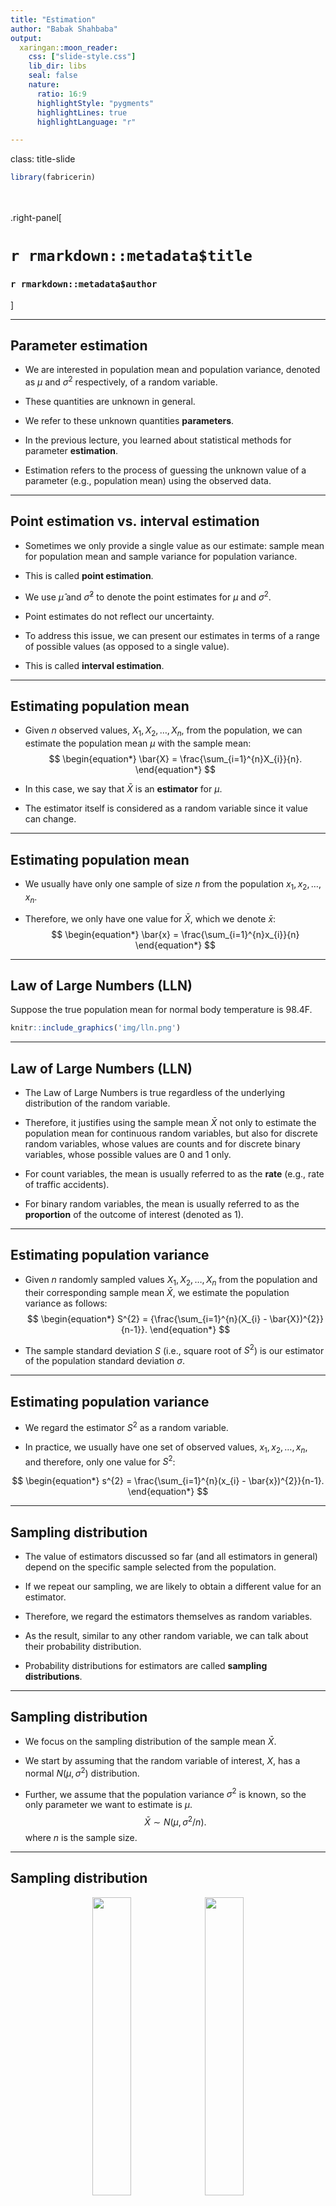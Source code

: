 ```yaml
---
title: "Estimation"
author: "Babak Shahbaba"
output: 
  xaringan::moon_reader:
    css: ["slide-style.css"]
    lib_dir: libs
    seal: false
    nature:
      ratio: 16:9
      highlightStyle: "pygments"
      highlightLines: true
      highlightLanguage: "r"

---
```


class: title-slide

```r
library(fabricerin)
```

<br>
<br>
.right-panel[ 
<br>

# `r rmarkdown::metadata$title`

### `r rmarkdown::metadata$author`

]


---

## Parameter estimation

- We are interested in population mean and population variance, denoted as  $\mu$ and $\sigma^{2}$ respectively, of a
random variable. 

- These quantities are unknown in general. 

- We refer to these unknown quantities **parameters**.

- In the previous lecture, you learned about statistical methods for parameter **estimation**. 

- Estimation refers to the process of guessing the
unknown value of a parameter (e.g., population mean) using the observed
data. 


---

## Point estimation vs. interval estimation 


- Sometimes we only provide a single value as our estimate: sample mean for population mean and sample variance for population variance.

- This is called **point estimation**. 

- We use $\hat{\mu}$ and $\hat{\sigma}^{2}$ to denote the point estimates for $\mu$ and $\sigma^{2}$. 

- Point estimates do not reflect our uncertainty.

- To address this issue, we can present our estimates in terms of a range of possible values (as opposed to a single value).

- This is called **interval estimation**.




---

## Estimating population mean


- Given $n$ observed values, $X_{1}, X_{2}, \ldots, X_{n}$, from the
population, we can estimate the population mean $\mu$ with the sample mean:
$$
\begin{equation*}
\bar{X} = \frac{\sum_{i=1}^{n}X_{i}}{n}.
\end{equation*}
$$

- In this case, we say that $\bar{X}$ is an __estimator__ for $\mu$.

- The estimator itself is considered as a random variable since it value can change. 

---

## Estimating population mean

- We usually have only one sample of size $n$ from the population $x_{1}, x_{2}, \ldots, x_{n}$. 

- Therefore, we only have one value for $\bar{X}$, which we denote $\bar{x}$:
$$
\begin{equation*}
\bar{x} = \frac{\sum_{i=1}^{n}x_{i}}{n}
\end{equation*}
$$

---

## Law of Large Numbers (LLN)

Suppose the true population mean for normal body temperature is 98.4F. 

```r
knitr::include_graphics('img/lln.png')
```

---

## Law of Large Numbers (LLN)

- The Law of Large Numbers is true regardless of the underlying distribution of the random variable. 

- Therefore, it justifies using the sample mean $\bar{X}$ not only to estimate the population mean for continuous random variables, but also for discrete random variables, whose values are counts and for discrete binary variables, whose possible values are 0 and 1 only. 

- For count variables, the mean is usually referred to as the __rate__ (e.g., rate of traffic accidents). 

- For binary random variables, the mean is usually referred to as the __proportion__ of the outcome of interest (denoted as 1). 


---

## Estimating population variance

- Given $n$ randomly sampled values $X_{1}, X_{2}, \ldots, X_{n}$ from
the population and their corresponding sample mean $\bar{X}$, we estimate the population variance as follows:
$$
\begin{equation*}
S^{2}  =  {\frac{\sum_{i=1}^{n}(X_{i} - \bar{X})^{2}}{n-1}}.
\end{equation*}
$$

- The sample standard deviation $S$ (i.e., square root of
$S^2$) is our estimator of the population standard deviation ${\sigma}$.



---

## Estimating population variance

- We regard the estimator $S^{2}$ as a random variable.

- In practice, we usually have one set of observed values,
$x_{1}, x_{2}, \ldots, x_{n}$, and therefore, only one value for
$S^{2}$:

$$
\begin{equation*}
s^{2}  =  \frac{\sum_{i=1}^{n}(x_{i} - \bar{x})^{2}}{n-1}.
\end{equation*}
$$

---

## Sampling distribution

- The value of estimators discussed so far (and all estimators in general) depend on the specific sample selected from the population.

- If we repeat our sampling, we are likely to obtain a different value for an estimator. 

- Therefore, we regard the estimators themselves as random variables. 

- As the result, similar to any other random variable, we can talk about their probability distribution. 

- Probability distributions for estimators are called __sampling distributions__. 



---

## Sampling distribution

- We focus on the sampling distribution of the sample mean $\bar{X}$.

- We start by assuming that the random variable of interest, $X$, has a
normal $N(\mu, \sigma^{2})$ distribution. 

- Further, we assume that the population variance $\sigma^{2}$ is known, so the only parameter we want to estimate is $\mu$. 
$$\begin{equation*}
\bar{X}  \sim N\bigl(\mu, \sigma^{2}/n\bigr).
\end{equation*}$$
where $n$ is the sample size. 


---

## Sampling distribution
<center>
<img width="35%" src="img/distBP.png"/>
<img width="35%" src="img/sampleDistBP.png"/>
</center>
Left: The (unknown) theoretical distribution of blood pressure: $X\sim N(125, 15^2)$. Right: The density curve for the sampling distribution $\bar{X} \sim N(125, 15^{2}/100)$ along with the histogram of 1000 sample means. 


---

## Confidence intervals for the population mean

- It is common to express our point estimate along with its standard
deviation to show how much the estimate could vary if different members
of population were selected as our sample. 

- Alternatively, we can use
the point estimate and its standard deviation to express our estimate
as a range (interval) of possible values for the unknown parameter.



---
## Confidence intervals for the population mean


- We know that $\bar{X} \sim N(\mu, \sigma^2/n)$. 

- Suppose that $\sigma^2 = 15^2$ and sample size is $n=100$.

- Following the __68--95--99.7%__ rule, with 0.95 probability, the
value of $\bar{X}$ is within 2 standard deviations from its mean, $\mu$,
$$\begin{equation*}
\mu- 2\times1.5 \le\bar{X} \le\mu+ 2 \times1.5.
\end{equation*}$$

- In other words, with probability 0.95,
$$\begin{equation*}
\mu- 3 \le\bar{X} \le\mu+ 3.
\end{equation*}$$

---

##Confidence intervals for the population mean

- We are, however, interested in estimating the population mean $\mu$
(instead of the sample mean $\bar{X}$). 

- By rearranging the terms of the
above inequality, we find that with
probability 0.95,
$$\begin{equation*}
\bar{X} - 3 \le\mu\le\bar{X} + 3.
\end{equation*}$$

- This means that with probability 0.95, the population mean $\mu$ is in
the interval $[\bar{X} - 3, \bar{X} + 3]$.


---

## Confidence intervals for the population mean}
- In reality, however, we usually have only one sample of $n$
observations, one sample mean $\bar{x}$, and one interval $[\bar{x} - 3, \ \bar{x} + 3]$ for the population mean $\mu$. 

- For the blood pressure example, suppose that
we have a sample of $n=100$ people and that the sample mean is $\bar
{x}=123$. Therefore, we have one interval as follows:
$$\begin{equation*}
[123 - 3, 123 + 3] = [120, 126].
\end{equation*}$$

- We refer to this interval as our 95% __confidence interval__ for the population mean $\mu$.



---

## $z$-critical value

- In general, when the population variance $\sigma^{2}$ is known, the 95% confidence interval for $\mu$ is
obtained as follows:
$$\begin{equation*}
\bigl[\bar{x} - 2 \times\sigma/ \sqrt{n},\ \bar{x} + 2 \times\sigma/\sqrt{n}\,\bigr]
\end{equation*}$$

- We need a bigger interval if we want to be more confident, e.g., 99.7%:
$$\begin{equation*}
\bigl[\bar{x} - 3 \times\sigma/ \sqrt{n},\ \bar{x} + 3 \times\sigma/\sqrt{n}\,\bigr]
\end{equation*}$$

- Some times we can afford to be less confident, e.g., 68%:
$$\begin{equation*}
\bigl[\bar{x} - 1 \times\sigma/ \sqrt{n},\ \bar{x} + 1 \times\sigma/\sqrt{n}\,\bigr]
\end{equation*}$$


---
## Standard error

- So far, we have assumed the population variance, $\sigma^{2}$, of
the random variable is known.

- However, we almost always need to estimate $\sigma^{2}$
along with the population mean $\mu$. 

- For this, we use the sample variance $s^{2}$.

- As a result, the standard deviation for $\bar{X}$ is estimated to be $s/\sqrt{n}$. 

- We refer to $s/\sqrt{n}$ as the __standard error__ of the sample mean $\bar{X}$.


---

## Confidence Interval When the Population Variance is Unknown

- To find confidence intervals for the population mean when the population variance is unknown, we follow similar steps as described above, but
  - instead of $\sigma/\sqrt{n}$ we use $\mathit{SE} = s/\sqrt{n}$, 
  - instead of $z_{\mathrm{crit}}$ based on the standard normal distribution, we use $t_{\mathrm{crit}}$ obtained from a $t$-distribution with $n-1$ degrees of freedom. 

-  The confidence interval for the population mean at
$c$ confidence level is
$$\begin{equation*}
\bigl[\bar{x} - t_{\mathrm{crit}}\times s / \sqrt{n}, \ \bar{x} + t_{\mathrm{crit}} \times s /
\sqrt{n}\,\bigr],
\end{equation*}$$



---

## Margin of error

- We can write the confidence interval as 
$$\begin{equation*}
\bar{x} \pm t_{\mathrm{crit}}\times SE
\end{equation*}$$


- The term $t_{\mathrm{crit}}\times SE$ is called the
**margin of error** for the given confidence level. 


- It is common to present interval estimates for a given confidence level as
$$\begin{equation*}
\textrm{Point estimate} \pm\textrm{Margin of error.}
\end{equation*}$$


---

## Central limit theorem

- So far, we have assumed that the random variable has normal distribution, so the sampling distribution of $\bar{X}$ is normal too.

- If the random variable is not normally distributed, the sampling distribution of $\bar{X}$ can be considered as _approximately_ normal using (under certain conditions) the __central limit theorem (CLT)__:

_If the random variable $X$ has the population mean $\mu$ and the population variance $\sigma^{2}$, then the sampling distribution of $\bar{X}$ is approximately normal with mean $\mu$ and variance $\sigma^{2}/n$._

- Note that CLT is true regarding the underlying distribution of $X$ so we can use it for random variables with Bernoulli and Binomial distributions too.


---

## Population Proportion


- For binary random variables, we are interested in estimating the population proportion, $\mu$. 

- For the corresponding Bernoulli distribution, the mean is $\mu$ and the variance is $\mu(1-\mu)$. 

- Therefore, if estimate the $\mu$, we estimate both mean and variance (i.e., theoretical population mean and population variance). 


---

## Population Proportion

- Since estimating the population variance does not introduce an additional source of uncertainty to our analysis, so we do not need to use a $t$-distribution instead of the standard normal distribution.

- Given the sample proportion $p$, the 95% confidence interval for the population proportion is obtained as follows:
\begin{equation*}
[p - 2 \times \mathit{SE}, p + 2 \times \mathit{SE}],
\end{equation*}
where
$$\begin{equation*}
\mathit{SE} = \sqrt{p(1-p)/n}.
\end{equation*}$$

